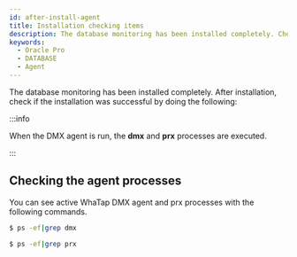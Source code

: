 ```yaml
---
id: after-install-agent
title: Installation checking items
description: The database monitoring has been installed completely. Check the checklist after installation.
keywords:
  - Oracle Pro
  - DATABASE
  - Agent
---
```


The database monitoring has been installed completely. After installation, check if the installation was successful by doing the following:


<Dbcheckagentlog />

:::info

When the DMX agent is run, the **dmx** and **prx** processes are executed.

:::


<Dbcheckdblogs />

## Checking the agent processes

You can see active WhaTap DMX agent and prx processes with the following commands.

```bash
$ ps -ef|grep dmx

$ ps -ef|grep prx
```


<Dbcheckmonitoringagentlists />
